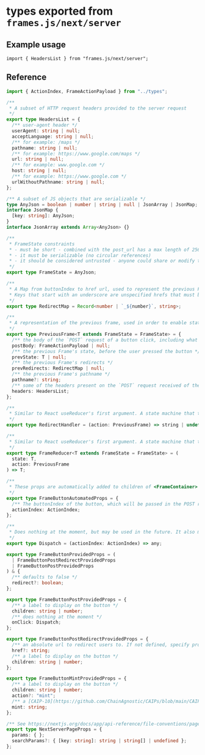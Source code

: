 # types exported from `frames.js/next/server`

## Example usage

```tsx
import { HeadersList } from "frames.js/next/server";
```

## Reference

```ts [frames.js/next/server/types.ts]
import { ActionIndex, FrameActionPayload } from "../types";

/**
 * A subset of HTTP request headers provided to the server request
 */
export type HeadersList = {
  /** user-agent header */
  userAgent: string | null;
  acceptLanguage: string | null;
  /** for example: /maps */
  pathname: string | null;
  /** for example: https://www.google.com/maps */
  url: string | null;
  /** for example: www.google.com */
  host: string | null;
  /** for example: https://www.google.com */
  urlWithoutPathname: string | null;
};

/** A subset of JS objects that are serializable */
type AnyJson = boolean | number | string | null | JsonArray | JsonMap;
interface JsonMap {
  [key: string]: AnyJson;
}
interface JsonArray extends Array<AnyJson> {}

/**
 * FrameState constraints
 * - must be short - combined with the post_url has a max length of 256 bytes
 * - it must be serializable (no circular references)
 * - it should be considered untrusted - anyone could share or modify the url
 */
export type FrameState = AnyJson;

/**
 * A Map from buttonIndex to href url, used to represent the previous Frames redirection state, in order to handle redirect requests.
 * Keys that start with an underscore are unspecified hrefs that must be handled in the POST router
 */
export type RedirectMap = Record<number | `_${number}`, string>;

/**
 * A representation of the previous frame, used in order to enable state transitions and redirects.
 */
export type PreviousFrame<T extends FrameState = FrameState> = {
  /** the body of the `POST` request of a button click, including what button the user pressed and the signature */
  postBody: FrameActionPayload | null;
  /** the previous Frame's state, before the user pressed the button */
  prevState: T | null;
  /** the previous Frame's redirects */
  prevRedirects: RedirectMap | null;
  /** the previous Frame's pathname */
  pathname?: string;
  /** some of the headers present on the `POST` request received of the user action */
  headers: HeadersList;
};

/**
 * Similar to React useReducer's first argument. A state machine that takes a state the previous Frame's action data and returns a new state. Used for a reducer. @returns the url to redirect to, or undefined if this url doesn't redirect
 */
export type RedirectHandler = (action: PreviousFrame) => string | undefined;

/**
 * Similar to React useReducer's first argument. A state machine that takes a state the previous Frame's action data and returns a new state
 */
export type FrameReducer<T extends FrameState = FrameState> = (
  state: T,
  action: PreviousFrame
) => T;

/**
 * These props are automatically added to children of <FrameContainer> in order to correctly assign `buttonIndex` to `<FrameButton>`s
 */
export type FrameButtonAutomatedProps = {
  /** The buttonIndex of the button, which will be passed in the POST requests if the user presses on it */
  actionIndex: ActionIndex;
};

/**
 * Does nothing at the moment, but may be used in the future. It also makes the syntax more logical, as it seems like `Button` `onClick` actually dispatches a state transition, although in reality it works differently.
 */
export type Dispatch = (actionIndex: ActionIndex) => any;

export type FrameButtonProvidedProps = (
  | FrameButtonPostRedirectProvidedProps
  | FrameButtonPostProvidedProps
) & {
  /** defaults to false */
  redirect?: boolean;
};

export type FrameButtonPostProvidedProps = {
  /** a label to display on the button */
  children: string | number;
  /** does nothing at the moment */
  onClick: Dispatch;
};

export type FrameButtonPostRedirectProvidedProps = {
  /** an absolute url to redirect users to. If not defined, specify prop redirect, and you must handle the POST redirects yourself, or provide a second argument to the `POST` function exported for nextjs */
  href?: string;
  /** a label to display on the button */
  children: string | number;
};

export type FrameButtonMintProvidedProps = {
  /** a label to display on the button */
  children: string | number;
  action?: "mint";
  /** a [CAIP-10](https://github.com/ChainAgnostic/CAIPs/blob/main/CAIPs/caip-10.md) url to an NFT smart contract or token */
  mint: string;
};

/** See https://nextjs.org/docs/app/api-reference/file-conventions/page#searchparams-optional */
export type NextServerPageProps = {
  params: { };
  searchParams?: { [key: string]: string | string[] | undefined };
};
```
